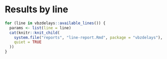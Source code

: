 # Results by line

```r
for (line in vbzdelays::available_lines()) {
  params <- list(line = line)
  cat(knitr::knit_child(
    system.file("reports", "line-report.Rmd", package = "vbzdelays"),
    quiet = TRUE
  ))
}
```
